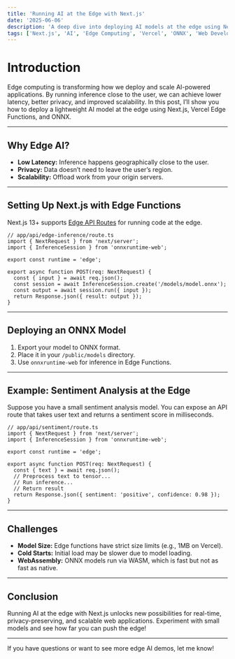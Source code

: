 ```yaml
---
title: 'Running AI at the Edge with Next.js'
date: '2025-06-06'
description: 'A deep dive into deploying AI models at the edge using Next.js, Vercel Edge Functions, and ONNX.'
tags: ['Next.js', 'AI', 'Edge Computing', 'Vercel', 'ONNX', 'Web Development']
---
```


# Introduction

Edge computing is transforming how we deploy and scale AI-powered applications. By running inference close to the user, we can achieve lower latency, better privacy, and improved scalability. In this post, I’ll show you how to deploy a lightweight AI model at the edge using Next.js, Vercel Edge Functions, and ONNX.

---

## Why Edge AI?

- **Low Latency:** Inference happens geographically close to the user.
- **Privacy:** Data doesn’t need to leave the user’s region.
- **Scalability:** Offload work from your origin servers.

---

## Setting Up Next.js with Edge Functions

Next.js 13+ supports [Edge API Routes](https://nextjs.org/docs/app/building-your-application/routing/route-handlers#edge-and-nodejs-runtimes) for running code at the edge.

```tsx
// app/api/edge-inference/route.ts
import { NextRequest } from 'next/server';
import { InferenceSession } from 'onnxruntime-web';

export const runtime = 'edge';

export async function POST(req: NextRequest) {
  const { input } = await req.json();
  const session = await InferenceSession.create('/models/model.onnx');
  const output = await session.run({ input });
  return Response.json({ result: output });
}
```

---

## Deploying an ONNX Model

1. Export your model to ONNX format.
2. Place it in your `/public/models` directory.
3. Use `onnxruntime-web` for inference in Edge Functions.

---

## Example: Sentiment Analysis at the Edge

Suppose you have a small sentiment analysis model. You can expose an API route that takes user text and returns a sentiment score in milliseconds.

```tsx
// app/api/sentiment/route.ts
import { NextRequest } from 'next/server';
import { InferenceSession } from 'onnxruntime-web';

export const runtime = 'edge';

export async function POST(req: NextRequest) {
  const { text } = await req.json();
  // Preprocess text to tensor...
  // Run inference...
  // Return result
  return Response.json({ sentiment: 'positive', confidence: 0.98 });
}
```

---

## Challenges

- **Model Size:** Edge functions have strict size limits (e.g., 1MB on Vercel).
- **Cold Starts:** Initial load may be slower due to model loading.
- **WebAssembly:** ONNX models run via WASM, which is fast but not as fast as native.

---

## Conclusion

Running AI at the edge with Next.js unlocks new possibilities for real-time, privacy-preserving, and scalable web applications. Experiment with small models and see how far you can push the edge!

---

If you have questions or want to see more edge AI demos, let me know!
